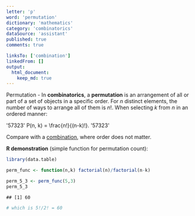 ```yaml
---
letter: 'p'
word: 'permutation'
dictionary: 'mathematics'
category: 'combinatorics'
dataSource: 'assistant'
published: true
comments: true

linksTo: ['combination']
linkedFrom: []
output:
  html_document:
    keep_md: true
---
```




<a id="permutation">Permutation</a> - In **combinatorics**, a **permutation** is an arrangement of all or part of a set of objects in a specific order. For $n$ distinct elements, the number of ways to arrange all of them is $n!$. When selecting $k$ from $n$ in an ordered manner:

'57323'
P(n, k) = \frac{n!}{(n-k)!}.
'57323'

Compare with a [combination](#combination), where order does not matter.

**R demonstration** (simple function for permutation count):


``` r
library(data.table)

perm_func <- function(n,k) factorial(n)/factorial(n-k)

perm_5_3 <- perm_func(5,3)
perm_5_3
```

```
## [1] 60
```

``` r
# which is 5!/2! = 60
```
